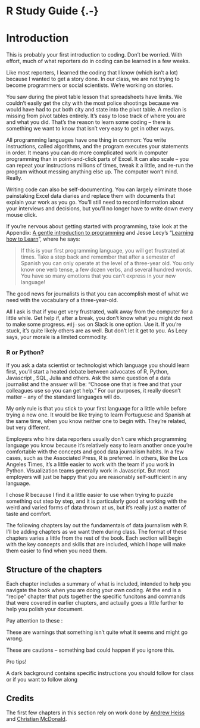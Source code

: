 # R Study Guide {.-}

# Introduction {#r-intro .unnumbered}

This is probably your first introduction to coding. Don't be worried. With effort, much of what reporters do in coding can be learned in a few weeks.

Like most reporters, I learned the coding that I know (which isn't a lot) because I wanted to get a story done. In our class, we are not trying to become programmers or social scientists. We're working on stories.

You saw during the pivot table lesson that spreadsheets have limits. We couldn't easily get the city with the most police shootings because we would have had to put both city and state into the pivot table. A median is missing from pivot tables entirely. It's easy to lose track of where you are and what you did. That's the reason to learn some coding -- there is something we want to know that isn't very easy to get in other ways.

All programming languages have one thing in common: You write instructions, called algorithms, and the program executes your statements in order. It means you can do more complicated work in computer programming than in point-and-click parts of Excel. It can also scale -- you can repeat your instructions millions of times, tweak it a little, and re-run the program without messing anything else up. The computer won't mind. Really.

Writing code can also be self-documenting. You can largely eliminate those painstaking Excel data diaries and replace them with documents that explain your work as you go. You'll still need to record information about your interviews and decisions, but you'll no longer have to write down every mouse click.

If you're nervous about getting started with programming, take look at the Appendix: [A gentle introduction to programming](appendix-program.html) and Jesse Lecy's "[Learning how to Learn](http://ds4ps.org/dp4ss-textbook/ch-032-learning_r.html)", where he says:

> If this is your first programming language, you will get frustrated at times. Take a step back and remember that after a semester of Spanish you can only operate at the level of a three-year old. You only know one verb tense, a few dozen verbs, and several hundred words. You have so many emotions that you can't express in your new language!

The good news for journalists is that you can accomplish most of what we need with the vocabulary of a three-year-old.

All I ask is that if you get very frustrated, walk away from the computer for a little while. Get help if, after a break, you don't know what you might do next to make some progress. `#dj-sos` on Slack is one option. Use it. If you're stuck, it's quite likely others are as well. But don't let it get to you. As Lecy says, your morale is a limited commodity.

### R or Python? {.unnumbered}

If you ask a data scientist or technologist which language you should learn first, you'll start a heated debate between advocates of R, Python, Javascript , SQL, Julia and others. Ask the same question of a data journalist and the answer will be: "Choose one that is free and that your colleagues use so you can get help." For our purposes, it really doesn't matter -- any of the standard languages will do.

My only rule is that you stick to your first language for a little while before trying a new one. It would be like trying to learn Portuguese and Spanish at the same time, when you know neither one to begin with. They're related, but very different.

Employers who hire data reporters usually don't care which programming language you know because it's relatively easy to learn another once you're comfortable with the concepts and good data journalism habits. In a few cases, such as the Associated Press, R is preferred. In others, like the Los Angeles Times, it's a little easier to work with the team if you work in Python. Visualization teams generally work in Javascript. But most employers will just be happy that you are reasonably self-sufficient in any language.

I chose R because I find it a little easier to use when trying to puzzle something out step by step, and it is particularly good at working with the weird and varied forms of data thrown at us, but it's really just a matter of taste and comfort.

The following chapters lay out the fundamentals of data journalism with R. I'll be adding chapters as we want them during class. The format of these chapters varies a little from the rest of the book. Each section will begin with the key concepts and skills that are included, which I hope will make them easier to find when you need them.

## Structure of the chapters

Each chapter includes a summary of what is included, intended to help you navigate the book when you are doing your own coding. At the end is a "recipe" chapter that puts together the specific funcitons and commands that were covered in earlier chapters, and actually goes a little further to help you polish your document. 

Pay attention to these : 

::: callout-warning
These are warnings that something isn't quite what it seems and might go wrong. 
::: 

::: callout-caution
These are cautions -- something bad could happen if you ignore this. 
::: 

::: callout-tip
Pro tips!
::: 

::: {.alert .alert-primary}
A dark background contains specific instructions you should follow for class or if you want to follow along
:::



## Credits

The first few chapters in this section rely on work done by [Andrew Heiss](https://evalf22.classes.andrewheiss.com/) and [Christian McDonald](https://utdata.github.io/rwdir/).
